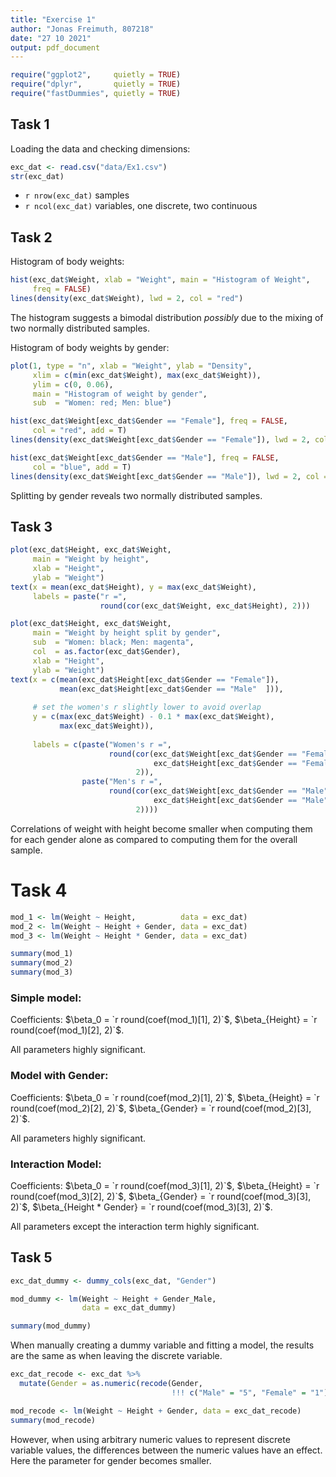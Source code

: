 ```yaml
---
title: "Exercise 1"
author: "Jonas Freimuth, 807218"
date: "27 10 2021"
output: pdf_document
---
```


```r
require("ggplot2",     quietly = TRUE)
require("dplyr",       quietly = TRUE)
require("fastDummies", quietly = TRUE)
```

## Task 1  

Loading the data and checking dimensions:  

```r
exc_dat <- read.csv("data/Ex1.csv")
str(exc_dat)
```

* `r nrow(exc_dat)` samples
* `r ncol(exc_dat)` variables, one discrete, two continuous

## Task 2

Histogram of body weights:

```r
hist(exc_dat$Weight, xlab = "Weight", main = "Histogram of Weight",
     freq = FALSE)
lines(density(exc_dat$Weight), lwd = 2, col = "red")
```

The histogram suggests a bimodal distribution *possibly* due to the mixing of 
two normally distributed samples.

Histogram of body weights by gender:

```r

plot(1, type = "n", xlab = "Weight", ylab = "Density",
     xlim = c(min(exc_dat$Weight), max(exc_dat$Weight)),
     ylim = c(0, 0.06),
     main = "Histogram of weight by gender",
     sub  = "Women: red; Men: blue")

hist(exc_dat$Weight[exc_dat$Gender == "Female"], freq = FALSE,
     col = "red", add = T)
lines(density(exc_dat$Weight[exc_dat$Gender == "Female"]), lwd = 2, col = "red")

hist(exc_dat$Weight[exc_dat$Gender == "Male"], freq = FALSE,
     col = "blue", add = T)
lines(density(exc_dat$Weight[exc_dat$Gender == "Male"]), lwd = 2, col = "blue")
```

Splitting by gender reveals two normally distributed samples.

## Task 3

```r
plot(exc_dat$Height, exc_dat$Weight, 
     main = "Weight by height",
     xlab = "Height",
     ylab = "Weight")
text(x = mean(exc_dat$Height), y = max(exc_dat$Weight),
     labels = paste("r =",
                    round(cor(exc_dat$Weight, exc_dat$Height), 2)))

plot(exc_dat$Height, exc_dat$Weight,
     main = "Weight by height split by gender",
     sub  = "Women: black; Men: magenta",
     col  = as.factor(exc_dat$Gender),
     xlab = "Height",
     ylab = "Weight")
text(x = c(mean(exc_dat$Height[exc_dat$Gender == "Female"]),
           mean(exc_dat$Height[exc_dat$Gender == "Male"  ])),
     
     # set the women's r slightly lower to avoid overlap
     y = c(max(exc_dat$Weight) - 0.1 * max(exc_dat$Weight),
           max(exc_dat$Weight)),
     
     labels = c(paste("Women's r =",
                      round(cor(exc_dat$Weight[exc_dat$Gender == "Female"],
                                exc_dat$Height[exc_dat$Gender == "Female"]),
                            2)),
                paste("Men's r =",
                      round(cor(exc_dat$Weight[exc_dat$Gender == "Male"  ],
                                exc_dat$Height[exc_dat$Gender == "Male"  ]),
                            2))))
```

Correlations of weight with height become smaller when computing them for each 
gender alone as compared to computing them for the overall sample.

# Task 4

```r
mod_1 <- lm(Weight ~ Height,          data = exc_dat)
mod_2 <- lm(Weight ~ Height + Gender, data = exc_dat)
mod_3 <- lm(Weight ~ Height * Gender, data = exc_dat)

summary(mod_1)
summary(mod_2)
summary(mod_3)
```
### Simple model:  

Coefficients: 
$\beta_0 = `r round(coef(mod_1)[1], 2)`$, 
$\beta_{Height} = `r round(coef(mod_1)[2], 2)`$.  

All parameters highly significant.

### Model with Gender: 

Coefficients: 
$\beta_0 = `r round(coef(mod_2)[1], 2)`$, 
$\beta_{Height} = `r round(coef(mod_2)[2], 2)`$,
$\beta_{Gender} = `r round(coef(mod_2)[3], 2)`$.

All parameters highly significant.

### Interaction Model: 

Coefficients: 
$\beta_0 = `r round(coef(mod_3)[1], 2)`$, 
$\beta_{Height} = `r round(coef(mod_3)[2], 2)`$,
$\beta_{Gender} = `r round(coef(mod_3)[3], 2)`$,
$\beta_{Height * Gender} = `r round(coef(mod_3)[3], 2)`$.

All parameters except the interaction term highly significant.

## Task 5

```r
exc_dat_dummy <- dummy_cols(exc_dat, "Gender")

mod_dummy <- lm(Weight ~ Height + Gender_Male,
                data = exc_dat_dummy)

summary(mod_dummy)
```

When manually creating a dummy variable and fitting a model, the results are 
the same as when leaving the discrete variable.

```r
exc_dat_recode <- exc_dat %>% 
  mutate(Gender = as.numeric(recode(Gender,
                                    !!! c("Male" = "5", "Female" = "1"))))

mod_recode <- lm(Weight ~ Height + Gender, data = exc_dat_recode)
summary(mod_recode)
```

However, when using arbitrary numeric values to represent discrete variable 
values, the differences between the numeric values have an effect. Here the 
parameter for gender becomes smaller.